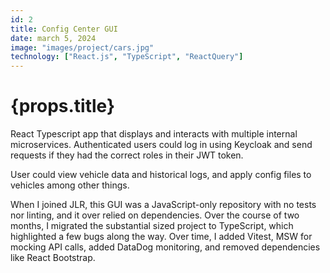 ---
id: 2
title: Config Center GUI
date: march 5, 2024
image: "images/project/cars.jpg"
technology: ["React.js", "TypeScript", "ReactQuery"]
---

# {props.title}

React Typescript app that displays and interacts with multiple internal microservices. Authenticated users could log in using Keycloak and send requests if they had the correct roles in their JWT token.

User could view vehicle data and historical logs, and apply config files to vehicles among other things.

When I joined JLR, this GUI was a JavaScript-only repository with no tests nor linting, and it over relied on dependencies. Over the course of two months, I migrated the substantial sized project to TypeScript, which highlighted a few bugs along the way. Over time, I added Vitest, MSW for mocking API calls, added DataDog monitoring, and removed dependencies like React Bootstrap.
